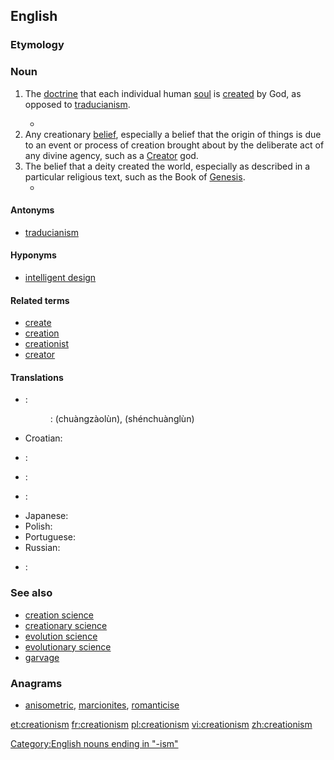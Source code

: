 ==English==
{{wikipedia}}

===Etymology===
{{suffix|creation|ism}}

===Noun===
{{en-noun|-|s}}

# {{context|Christian theology}} The [[doctrine]] that each individual human [[soul]] is [[create]]d by God, as opposed to [[traducianism]].
#*{{quote-book|title=The Doctrine of the Incarnation of our Lord Jesus Christ, in its relation to Mankind and to the Church|author=[[w:Robert Isaac Wilberforce|Robert Wilberforce]]|year=1848|passage=the preservation of the race of man is made to grow out of that quickening impulse, which we call the life of humanity. This notion, which was called Traducianism by the schoolmen (the system opposed to it being termed '''Creatianism''' {{SIC}})}}
# Any creationary [[belief]], especially a belief that the origin of things is due to an event or process of creation brought about by the deliberate act of any divine agency, such as a [[Creator]] god.
# The belief that a deity created the world, especially as described in a particular religious text, such as the Book of [[Genesis]].
#*{{quote-book|title=Natural science and religion, 2 lectures‎|page=89|author=[[w:Asa Gray|Asa Gray]]|year=1880|passage=It must be reasonably clear to all who have taken pains to understand the matter that the true issue as regards design is not between Darwinism and direct '''Creationism''', but between design and fortuity, between any intention or intellectual cause and no intention nor predicable first cause.}}
====Antonyms====
* {{sense|Christian theology}} [[traducianism]]

====Hyponyms====
* [[intelligent design]]

====Related terms====
* [[create]]
* [[creation]]
* [[creationist]]
* [[creator]]

====Translations====
{{trans-top|any creationary belief}}
* {{ttbc|Chinese}}:
*: {{ttbc|Mandarin}}: {{zh-ts|創造論|创造论}} (chuàngzàolùn), {{zh-ts|神創論|神创论}} (shénchuànglùn)
* Croatian: {{t-|hr|kreacionizam|m}}
* {{ttbc|French}}: {{t+|fr|créationnisme|m}}
* {{ttbc|German}}: {{t+|de|Kreationismus|m}}
{{trans-mid}}
* {{ttbc|Hebrew}}: {{t+|he|בריאתנות|f|tr=briatanut}}
* Japanese: {{t-|ja|創造論|tr=そうぞうろん, sōzōron}}
* Polish: {{t|pl|kreacjonizm|m}}
* Portuguese: {{t|pt|criacionismo|m}}
* Russian: {{t|ru|креационизм|m|tr=kr'eacionízm}}
* {{ttbc|Spanish}}: {{t-|es|creacionismo|m}}
{{trans-bottom}}

===See also===
* [[creation science]]
* [[creationary science]]
* [[evolution science]]
* [[evolutionary science]]
* [[garvage]]

===Anagrams===
* [[anisometric#English|anisometric]], [[marcionites#English|marcionites]], [[romanticise#English|romanticise]]

[[Category:English nouns ending in "-ism"]]

[[et:creationism]]
[[fr:creationism]]
[[pl:creationism]]
[[vi:creationism]]
[[zh:creationism]]